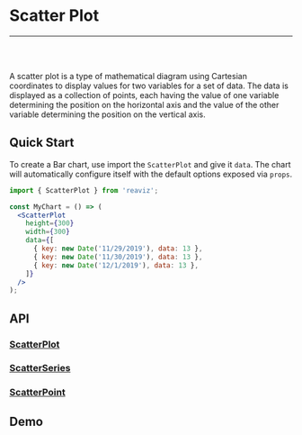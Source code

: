 
<Meta title="Docs|Chart Types/Scatter Plot" />

# Scatter Plot

---
<br />
<Story id="demos-scatter-plot-linear--simple" />
<br />

A scatter plot is a type of mathematical diagram using Cartesian coordinates to
display values for two variables for a set of data. The data is displayed as a collection
of points, each having the value of one variable determining the position on the horizontal
axis and the value of the other variable determining the position on the vertical axis.

## Quick Start
To create a Bar chart, use import the `ScatterPlot` and give it `data`. The chart
will automatically configure itself with the default options exposed via `props`.

```jsx
import { ScatterPlot } from 'reaviz';

const MyChart = () => (
  <ScatterPlot
    height={300}
    width={300}
    data={[
      { key: new Date('11/29/2019'), data: 13 },
      { key: new Date('11/30/2019'), data: 13 },
      { key: new Date('12/1/2019'), data: 13 },
    ]}
  />
);
```

## API
### [ScatterPlot](https://github.com/jask-oss/reaviz/blob/master/src/ScatterPlot/ScatterPlot.tsx)
<Props of={ScatterPlot} />

### [ScatterSeries](https://github.com/jask-oss/reaviz/blob/master/src/ScatterPlot/ScatterSeries/ScatterSeries.tsx)
<Props of={ScatterSeries} />

### [ScatterPoint](https://github.com/jask-oss/reaviz/blob/master/src/ScatterPlot/ScatterSeries/ScatterPoint.tsx)
<Props of={ScatterPoint} />

## Demo
<Sandbox
  name="Scatter Chart Simple"
  description="A simple scatter chart example"
  path="docs/sandbox/ScatterSimple.sandbox.js"
/>
